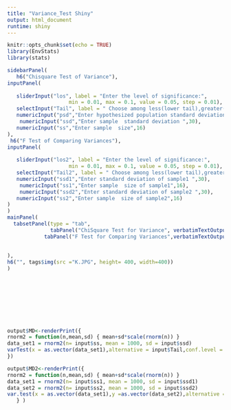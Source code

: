 ---
title: "Variance_Test Shiny"
output: html_document
runtime: shiny
---

```{r setup, include=FALSE}
knitr::opts_chunk$set(echo = TRUE)
library(EnvStats)
library(stats)
```


```{r , echo=FALSE}
sidebarPanel(
   h6("Chisquare Test of Variance"),
inputPanel(
  
   sliderInput("los", label = "Enter the level of significance:",
                    min = 0.01, max = 0.1, value = 0.05, step = 0.01),
   selectInput("Tail", label = " Choose among less(lower tail),greater(upper tail),two.sided(Two tail)", choices = c("less","greater","two.sided"), selected = "two.sided"),
   numericInput("psd","Enter hypothesized population standard deviation ",30),
    numericInput("ssd","Enter sample  standard deviation ",30),
   numericInput("ss","Enter sample  size",16)
),
 h6("F Test of Comparing Variances"),
inputPanel(
  
   sliderInput("los2", label = "Enter the level of significance:",
                    min = 0.01, max = 0.1, value = 0.05, step = 0.01),
   selectInput("Tail2", label = " Choose among less(lower tail),greater(upper tail),two.sided(Two tail)", choices = c("less","greater","two.sided"), selected = "two.sided"),
   numericInput("ssd1","Enter standard deviation of sample1 ",30),
    numericInput("ss1","Enter sample  size of sample1",16),
    numericInput("ssd2","Enter standard deviation of sample2 ",30),
   numericInput("ss2","Enter sample  size of sample2",16)
)
)
mainPanel(
  tabsetPanel(type = "tab",
              tabPanel("ChiSquare Test for Variance", verbatimTextOutput("MD")),
            tabPanel("F Test for Comparing Variances",verbatimTextOutput("MD2"))
         
         
),
h6("", tags$img(src ="K.JPG", height= 400, width=400))
)
   
  
  
  





output$MD<-renderPrint({
rnorm2 = function(n,mean,sd) { mean+sd*scale(rnorm(n)) }
data_set1 = rnorm2(n= input$ss, mean = 1000, sd = input$ssd)
varTest(x = as.vector(data_set1),alternative = input$Tail,conf.level = (1-input$los),sigma.squared = (input$psd ^ 2))
})

output$MD2<-renderPrint({
rnorm2 = function(n,mean,sd) { mean+sd*scale(rnorm(n)) }
data_set1 = rnorm2(n= input$ss1, mean = 1000, sd = input$ssd1)
data_set2 = rnorm2(n= input$ss2, mean = 1000, sd = input$ssd2)
var.test(x = as.vector(data_set1),y =as.vector(data_set2),alternative = input$Tail2,conf.level = (1-input$los2))
   } )
   

```







